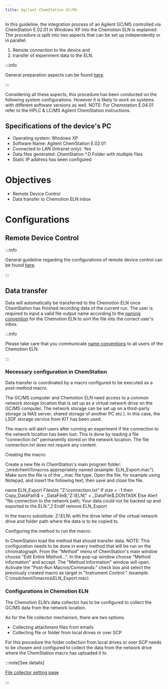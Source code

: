 ```yaml
---
title: Agilent ChemStation GC/MS
---
```


In this guideline, the integration process of an Agilent GC/MS controlled via ChemStation E.02.01 in Windows XP into the Chemotion ELN is explained.
The procedure is split into two aspects that can be set up independently or in parallel:

1. Remote connection to the device and
2. transfer of experiment data to the ELN.

:::info

General preparation aspects can be found [here](../../devices#general-preparation-aspects).

:::

Considering all these aspects, this procedure has been conducted on the following system configurations.
However it is likely to work on systems with different software versions as well.
NOTE: For Chemstation E.04.01 refer to the HPLC & LC/MS Agilent ChemStation instructions.

## Specifications of the device's PC

- Operating system: Windows XP
- Software Name: Agilent ChemStation E.02.01
- Connected to LAN (Intranet only): Yes
- Data files generated: ChemStation \*.D Folder with multiple files
- Static IP address has been configured

# Objectives

- Remote Device Control
- Data transfer to Chemotion ELN inbox

# Configurations

## Remote Device Control

:::info

General guideline regarding the configurations of remote device control can be found [here](../configurations/remote_control).

:::

## Data transfer

Data will automatically be transferred to the Chemotion ELN once ChemStation has finished recording data of the current run.
The user is required to input a valid file output name according to the [naming convention](../../devices#name-conventions) for the Chemotion ELN to sort the file into the correct user's inbox.

:::info

Please take care that you communicate [name conventions](../../devices#name-conventions) to all users of the Chemotion ELN.

:::

### Necessary configuration in ChemStation

Data transfer is coordinated by a macro configured to be executed as a post-method macro.

The GC/MS computer and Chemotion ELN need access to a common network storage location that is set up as a virtual network drive on the GC/MS computer.
The network storage can be set up on a third-party storage (a NAS server, shared storage of another PC etc.).
In this case, the LSDF storage service from KIT has been used.

The macro will alert users after running an experiment if the connection to the network location has been lost.
This is done by reading a file "connection.txt" permanently stored on the network location. The file connection.txt does not require any content.

Creating the macro:

Create a new file in ChemStation's main program folder: _\msdchem\1\macros appropriately named (example: ELN_Export.mac").
Make sure the file is of the _.mac file type. Open the file, for example using Notepad, and insert the following text, then save and close the file.

name ELN_Export
Filesize "Z:\connection.txt"
If size > -1 then
Copy_DataPath$ + \_DataFile$,"Z:\ELN\" + _DataFile$,DONTASK
Else
Alert "No connection to the network path; Your data could not be backed up and exported to the ELN.",2
Endif
remove ELN_Export

In the macro substitute:
Z:\ELN\ with the drive letter of the virtual network drive and folder path where the data is to be copied to.

Configuring the method to run the macro:

In ChemStation load the method that should transfer data.
NOTE: This configuration needs to be done in every method that will be run on the chromatograph.
From the "Method" menu of ChemStation's main window choose "Edit Entire Method...".
In the pop-up window choose "Method information" and accept. The "Method Information" window will open.
Activate the "Post-Run Macros/Commands:" check box and select the previously created macro as target in "Instrument Control:" (example: C:\msdchem\1\macros\ELN_Export.mac)

### Configurations in Chemotion ELN

The Chemotion ELN’s data collector has to be configured to collect the GC/MS data from the network location.

As for the file collector mechanism, there are two options.

- Collecting attachment files from emails
- Collecting file or folder from local drives or over SCP

For this procedure the folder collection from local drives or over SCP needs to be chosen and configured to collect the data from the network drive where the ChemStation macro has uploaded it to.

:::note[See details]

[File collector setting page](../../install_configure/configuration#data-collection)

:::
